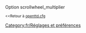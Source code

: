 {{fr/Amorce}}
Option scrollwheel_multiplier

<small><<Retour à [[fr/Archive/Manual/Settings/Openttd.cfg|openttd.cfg]]</small>
[[Category:fr/Réglages et préférences]]
